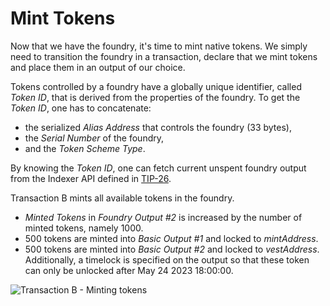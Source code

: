# Mint Tokens

Now that we have the foundry, it's time to mint native tokens. We simply need to transition the foundry in a transaction,
declare that we mint tokens and place them in an output of our choice.

Tokens controlled by a foundry have a globally unique identifier, called _Token ID_, that is derived from the properties
of the foundry. To get the _Token ID_, one has to concatenate:
 - the serialized _Alias Address_ that controls the foundry (33 bytes),
 - the _Serial Number_ of the foundry,
 - and the _Token Scheme Type_.

By knowing the _Token ID_, one can fetch current unspent foundry output from the Indexer API defined in [TIP-26](https://github.com/iotaledger/tips/blob/indexer-api/tips/TIP-0026/tip-0026.md).

Transaction B mints all available tokens in the foundry.
 - _Minted Tokens_ in _Foundry Output #2_ is increased by the number of minted tokens, namely 1000.
 - 500 tokens are minted into _Basic Output #1_ and locked to _mintAddress_.
 - 500 tokens are minted into _Basic Output #2_ and locked to _vestAddress_. Additionally, a timelock is specified on
the output so that these token can only be unlocked after May 24 2023 18:00:00.

![Transaction B - Minting tokens](/img/stardust_explanations/stardust_ledger_anatomy/native_tokens_foundries/tx_B.svg)
